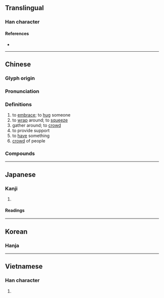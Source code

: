{{also|拥}}
{{character info/new}}
==Translingual==

===Han character===
{{Han char|rn=64|rad=手|as=13|sn=16|four=50014|canj=QYVG|ids=⿰扌雍}}

====References====
* {{Han ref|kx=0457.260|dkj=12781|dj=0806.090|hdz=31972.010|uh=64C1|ud=25793|bh=BED6|bd=48854}}

----

==Chinese==
{{zh-forms|s=拥}}

===Glyph origin===
{{Han etym}}

===Pronunciation===
{{zh-pron
|m=擁
|c=jung2,ung2
|mn=ml:iong/tw,xm:ióng/qz,xm,zz:iòng
|mc=y
|oc=y
|cat=v,n
}}

===Definitions===
{{zh-hanzi}}

# to [[embrace]]; to [[hug]] someone
# to [[wrap]] around; to [[squeeze]]
# gather around; to [[crowd]]
# to provide support
# to [[have]] something
# [[crowd]] of people

===Compounds===
{{zh-der|一擁而進|分符擁節|後擁前推|剪莽擁篲|前推後擁|坐擁書城|左擁右抱|後擁前遮|後擁前驅|一擁而上|後擁前呼|前呼後擁|前遮後擁|坐擁百城|擁護|擁戴|擁篲|擁書|擁彗迎門|擁旄|珠圍翠擁|擁彗先驅|擁立|擁兵|持衡擁璇|擁擠|擁抱|相擁而泣|擁兵自固|擁鼻|擁腫|擁有|擁鼻吟|擁篲清道|擁入|擁霧翻波|擁塞|擁兵玩寇|簇擁|蜂擁|蜂擁而上|蜂擁而至}}

----

==Japanese==

===Kanji===
{{ja-kanji|grade=c|rs=手13}}

# {{defn|lang=ja|sort=手13}}

====Readings====
{{ja-readings
|on=よう
|kun=いだ-く
}}

----

==Korean==

===Hanja===
{{ko-hanja|hangeul=[[옹]]|mr=ong|y=ong}}

----

==Vietnamese==

===Han character===
{{vi-hantu|[[ủng]]|rs=手13}}

# {{defn|lang=vi|sort=手13}}